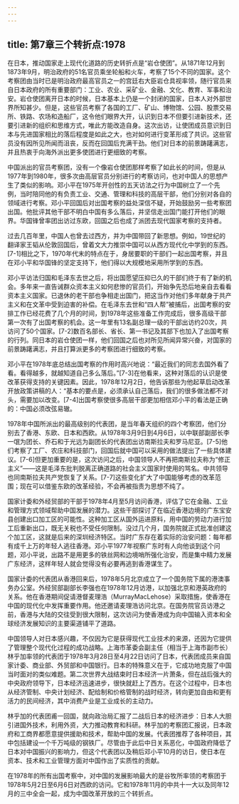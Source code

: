 ```yaml
---
---
---
```

title: 第7章三个转折点:1978
---







在日本，推动国家走上现代化道路的历史转折点是“岩仓使团”。从1871年12月到1873年9月，明治政府的51名官员乘坐轮船和火车，考察了15个不同的国家。这个考察团由当时已是明治政府最高官员之一的宫廷右大臣岩仓具视率领，随行官员来自日本政府的所有重要部门：工业、农业、采矿业、金融、文化、教育、军事和治安。岩仓使团离开日本的时候，日本基本上仍是一个封闭的国家，日本人对外部世界所知甚少。但是，这些官员考察了各国的工厂、矿山、博物馆、公园、股票交易所、铁路、农场和造船厂，这令他们眼界大开，认识到日本不但要引进新技术，还要引进新的组织和思维方式，唯此方能改造自身。这次出访，让使团成员意识到日本与先进国家相比的落后程度是如此之大，也对如何进行变革形成了共识。这些官员没有因所见所闻而沮丧，反而在回国后充满干劲。他们对日本的前景踌躇满志，并且热衷于向海外派出更多使团进行更细致的考察。

中国派出的官员考察团，没有一个像岩仓使团那样考察了如此长的时间，但是从1977年到1980年，很多次由高层官员分别进行的考察访问，也对中国人的思想产生了类似的影响。邓小平在1975年开创性的五天访法之行为中国树立了一个先例，当时陪同他的有负责工业、交通、管理和科技的高层干部，他们分别对各自的领域进行考察。邓小平回国后对出国考察的益处深信不疑，开始鼓励另一些考察团出国。他批评其他干部不明白中国有多么落后，并坚信走出国门能打开他们的眼界。华国锋曾率团出访过东欧，回国之后也成了派团去现代国家考察的支持者。

过去几百年里，中国人也曾去过西方，并为中国带回了新思想。例如，19世纪的翻译家王韬从伦敦回国后，曾着文大力推崇中国可以从西方现代化中学到的东西。[7-1]相比之下，1970年代末的特点在于，身居要职的干部们一起出国考察，并且在邓小平和华国锋的坚定支持下，他们得以大规模地采用所学到的东西。

邓小平访法归国和毛泽东去世之后，将出国愿望压抑已久的干部们终于有了新的机会。多年来一直告诫群众资本主义如何悲惨的官员们，开始争先恐后地亲自去看看资本主义国家。已退休的老干部也争相走出国门，把这当作对他们多年献身于共产主义和在文革中受到迫害的补偿。在毛泽东去世和“四人帮”被捕后，出国考察的安排工作已经花费了几个月的时间，到1978年这些准备工作完成后，很多高级干部第一次有了出国考察的机会。这一年里有13名副总理一级的干部出访约20次，共访问了50个国家。[7-2]数百名部长、省长、第一书记及其部下也加入了出国考察的行列。同日本的岩仓使团一样，他们回国之后也对所见所闻异常兴奋，对国家的前景踌躇满志，并且打算派更多的考察团进行细致的考察。

邓小平在1978年底总结出国考察的作用时高兴地说：“最近我们的同志去国外看了看。看得越多，就越知道自己多么落后。”[7-3]在他看来，这种对落后的认识是使改革获得支持的关键因素。因此，1978年12月2日，他告诉那些为他起草启动改革开放政策讲稿的人：“基本的要点是，必须承认自己落后，我们的很多做法都不对头，需要加以改变。[7-4]出国考察使很多高层干部更加相信邓小平的看法是正确的：中国必须改弦易辙。

1978年中国所派出的最高级别的代表团，是当年春天组织的四个考察团，他们分别去了香港、东欧、日本和西欧。从1978年3月9日到4月6日，以中联部副部长李一氓为团长、乔石和于光远为副团长的代表团出访南斯拉夫和罗马尼亚。[7-5]他们考察了工厂、农庄和科技部门，回国后就中国可以采用的做法提出了一些具体建议。[7-6]但更加重要的是，这次访问之后，中国领导人不再把南斯拉夫称为“修正主义”——这是毛泽东批判脱离正确道路的社会主义国家时使用的骂名。中共领导也同南斯拉夫共产党恢复了关系。[7-7]这些变化扩大了中国能够考虑的改革范围；现在可以借鉴东欧的改革经验，不会再被指责为思想不纯了。

国家计委和外经贸部的干部于1978年4月至5月访问香港，评估了它在金融、工业和管理方式领域帮助中国发展的潜力。这些干部探讨了在临近香港边境的广东宝安县创建出口加工区的可能性。这种加工区从国外运进原料，用中国的劳动力进行加工后重新出口，既无关税也不受任何限制。没过几个月，国务院就正式批准创建这个加工区，这就是后来的深圳经济特区。当时广东存在着实际的治安问题：每年都有成千上万的年轻人逃往香港。邓小平1977年视察广东时有人向他谈到这个问题，邓小平说，出路不是用更多的铁丝网和边境哨所强化治安，而是集中精力发展广东经济，这样年轻人就会觉得没有必要再逃到香港谋生了。

国家计委的代表团从香港回来后，1978年5月北京成立了一个国务院下属的港澳事务办公室。外经贸部副部长李强也在1978年12月访港，以加强北京和港英政府的关系。他在香港期间促请港督麦理浩（MurrayMacLehose）采取措施，使香港在中国的现代化中发挥重要作用。他还邀请麦理浩访问北京。在国务院官员访港之前，香港与大陆的交往受到很大限制，这次访问为使香港成为向中国输入资本和全球经济发展知识的主要渠道铺平了道路。

中国领导人对日本感兴趣，不仅因为它是获得现代工业技术的来源，还因为它提供了管理整个现代化过程的成功战略。上海市革委会副主任（相当于上海市副市长）林乎加率领的代表团于1978年3月28日至4月22日访问了日本，代表团成员来自国家计委、商业部、外贸部和中国银行。日本的特殊意义在于，它成功地克服了中国当时面对的类似难题。第二次世界大战结束时日本经济一片萧条，但在战后强大的中央政府领导下，日本经济迅速进步，很快就赶上了西方。在这个过程中，日本也从经济管制、中央计划经济、配给制和价格管制的战时经济，转向更加自由和更有活力的民间经济，其中消费产业是工业成长的主动力。

林乎加的代表团甫一回国，就向政治局汇报了二战后日本的经济进步：日本人大胆引进国外技术，利用外资，大力推动教育和科研。林乎加的考察团汇报说，日本政府和工商界都愿意提供援助和技术，帮助中国的发展。代表团推荐了各种项目，其中包括建设一个千万吨级的钢铁厂。尽管由于此后中日关系恶化，中国政府降低了日本对中国振兴的影响力，但这个代表团以及稍后邓小平10月的访日，使日本在资本、技术和工业管理方面对中国作出了实质性的贡献。

在1978年的所有出国考察中，对中国的发展影响最大的是谷牧所率领的考察团于1978年5月2日至6月6日对西欧的访问。它和1978年11月的中共十一大以及同年12月的三中全会一起，成为中国改革开放的三个转折点。